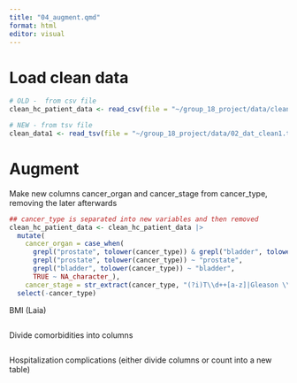 ```yaml
---
title: "04_augment.qmd"
format: html
editor: visual
---
```


# Load clean data

```r
# OLD -  from csv file
clean_hc_patient_data <- read_csv(file = "~/group_18_project/data/clean_hc_patient_data.csv")

# NEW - from tsv file
clean_data1 <- read_tsv(file = "~/group_18_project/data/02_dat_clean1.tsv")
```

# Augment

Make new columns cancer_organ and cancer_stage from cancer_type, removing the later afterwards

```r

## cancer_type is separated into new variables and then removed 
clean_hc_patient_data <- clean_hc_patient_data |>
  mutate(
    cancer_organ = case_when(
      grepl("prostate", tolower(cancer_type)) & grepl("bladder", tolower(cancer_type)) ~       "prostate,bladder",
      grepl("prostate", tolower(cancer_type)) ~ "prostate",
      grepl("bladder", tolower(cancer_type)) ~ "bladder",
      TRUE ~ NA_character_),
    cancer_stage = str_extract(cancer_type, "(?i)T\\d++[a-z]|Gleason \\d+")) |>
  select(-cancer_type)
```

BMI (Laia)

```r

```

Divide comorbidities into columns

```r

```

Hospitalization complications (either divide columns or count into a new table)

```r

```
